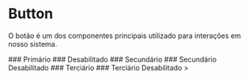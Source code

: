 
<Meta of={ButtonStories} />

# Button

O botão é um dos componentes principais utilizado para interações em nosso sistema.

 

<Canvas>
### Primário
<Canvas of={ButtonStories.Primary} />
### Desabilitado
<Canvas of={ButtonStories.Disabled} />
### Secundário
<Canvas of={ButtonStories.Secondary} />
### Secundário Desabilitado
<Canvas of={ButtonStories.SecondaryDisabled} />
### Terciário
<Canvas of={ButtonStories.Tertiary} />
### Terciário Desabilitado
<Canvas of={ButtonStories.TertiaryDisabled} />>
</Canvas>
